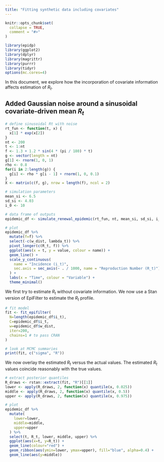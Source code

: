 ```yaml
---
title: "Fitting synthetic data including covariates"
---
```


```r
knitr::opts_chunk$set(
  collapse = TRUE,
  comment = "#>"
)
```

```r
library(epidp)
library(ggplot2)
library(dplyr)
library(magrittr)
library(purrr)
library(tidyr)
options(mc.cores=4)
```

In this document, we explore how the incorporation of covariate information affects
estimation of $R_t$.

## Added Gaussian noise around a sinusoidal covariate-driven mean $R_t$
```r
# define sinusoidal Rt with noise
rt_fun <- function(t, x) {
  x[1] * exp(x[2])
}
nt <- 200
t <- 1:nt
f <- 1.3 + 1.2 * sin(4 * (pi / 180) * t)
g <- vector(length = nt)
g[1] <- rnorm(1, 0, 1)
rho <- 0.8
for(i in 2:length(g)) {
  g[i] <- rho * g[i - 1] + rnorm(1, 0, 0.1)
}
X <- matrix(c(f, g), nrow = length(f), ncol = 2)

# simulation parameters
mean_si <- 6.5
sd_si <- 4.03
i_0 <- 10

# data frame of outputs
epidemic_df <- simulate_renewal_epidemic(rt_fun, nt, mean_si, sd_si, i_0, X)

# plot
epidemic_df %>%
  mutate(f=f) %>% 
  select(-c(w_dist, lambda_t)) %>%
  pivot_longer(c(R_t, f)) %>%
  ggplot(aes(x = t, y = value, colour = name)) +
  geom_line() +
  scale_y_continuous(
    name = "Incidence (i_t)",
    sec.axis = sec_axis(~ . / 1000, name = "Reproduction Number (R_t)")
  ) +
  labs(x = "Time", colour = "Variable") +
  theme_minimal()
```
We first try to estimate $R_t$ without covariate information.
We now use a Stan version of EpiFilter to estimate the $R_t$ profile.
```r
# fit model
fit <- fit_epifilter(
  N=length(epidemic_df$i_t),
  C=epidemic_df$i_t,
  w=epidemic_df$w_dist,
  iter=200,
  chains=1 # to pass CRAN
)

# look at MCMC summaries
print(fit, c("sigma", "R"))
```

We now overlay the estimated $R_t$ versus the actual values. The estimated $R_t$ values coincide reasonably with the true values.
```r
# extract posterior quantiles
R_draws <- rstan::extract(fit, "R")[[1]]
lower <- apply(R_draws, 2, function(x) quantile(x, 0.025))
middle <- apply(R_draws, 2, function(x) quantile(x, 0.5))
upper <- apply(R_draws, 2, function(x) quantile(x, 0.975))

# plot
epidemic_df %>% 
  mutate(
    lower=lower,
    middle=middle,
    upper=upper
  ) %>% 
  select(t, R_t, lower, middle, upper) %>% 
  ggplot(aes(x=t, y=R_t)) +
  geom_line(colour="red") +
  geom_ribbon(aes(ymin=lower, ymax=upper), fill="blue", alpha=0.4) +
  geom_line(aes(y=middle))
```

